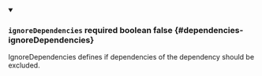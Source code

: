 
<details className="config-field" data-expandable="false" open>
<summary>

### `ignoreDependencies` <span className="config-field-required" data-required="false">required</span> <span className="config-field-type">boolean</span> <span className="config-field-default">false</span> <span className="config-field-enum"></span> {#dependencies-ignoreDependencies}

IgnoreDependencies defines if dependencies of the dependency should be excluded.

</summary>



</details>
